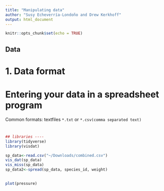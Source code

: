 ```yaml
---
title: "Manipulating data"
author: "Susy Echeverría-Londoño and Drew Kerkhoff"
output: html_document
---
```


```r
knitr::opts_chunk$set(echo = TRUE)
```

## Data

# 1. Data format 
# Entering your data in a spreadsheet program

Common formats: textfiles ``*.txt`` or ``*.csv(comma separated text)``

# 

```r
## libraries ----
library(tidyverse)
library(visdat)

sp_data<-read.csv("~/Downloads/combined.csv")
vis_dat(sp_data)
vis_miss(sp_data)
sp_data2<-spread(sp_data, species_id, weight)


```

## 

```r
plot(pressure)
```
